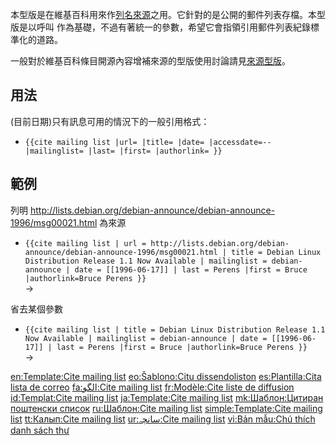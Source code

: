 <includeonly><!-- 在這裡加入模板的保護標識 --></includeonly><noinclude>{{template doc page viewed directly}}</noinclude>
<!-- 在本行下編輯模板說明 -->
{{Citation Style documentation/cs1}}
本型版是在維基百科用來作[[WP:CITE|列名來源]]之用。它針對的是公開的郵件列表存檔。本型版是以呼叫 {{tl|cite web}} 作為基礎，不過有著統一的參數，希望它會指領引用郵件列表紀錄標準化的道路。

一般對於維基百科條目開源內容增補來源的型版使用討論請見[[Wikipedia talk:列明來源|來源型版]]。

== 用法 ==
;(目前日期)只有訊息可用的情況下的一般引用格式：
*<tt><nowiki>{{cite mailing list |url= |title= |date= |accessdate=</nowiki>{{CURRENTYEAR}}-{{CURRENTMONTH}}-{{CURRENTDAY2}}<nowiki> |mailinglist= |last= |first= |authorlink= }}</nowiki></tt>

== 範例 ==
;列明 http://lists.debian.org/debian-announce/debian-announce-1996/msg00021.html 為來源
*<tt><nowiki>{{cite mailing list | url = http://lists.debian.org/debian-announce/debian-announce-1996/msg00021.html | title = Debian Linux Distribution Release 1.1 Now Available | mailinglist = debian-announce | date = [[1996-06-17]] | last = Perens |first = Bruce |authorlink=Bruce Perens }}</nowiki></tt><br/>→ <span style="background:white">{{cite mailing list | url = http://lists.debian.org/debian-announce/debian-announce-1996/msg00021.html | title = Debian Linux Distribution Release 1.1 Now Available | mailinglist = debian-announce | date = [[1996-06-17]] | last = Perens |first = Bruce |authorlink=Bruce Perens}}</span>

;省去某個參數
*<tt><nowiki>{{cite mailing list | title = Debian Linux Distribution Release 1.1 Now Available | mailinglist = debian-announce | date = [[1996-06-17]] | last = Perens |first = Bruce |authorlink=Bruce Perens }}</nowiki></tt><br/>→ <span style="background:white">{{cite mailing list | title = Debian Linux Distribution Release 1.1 Now Available | mailinglist = debian-announce | date = [[1996-06-17]] | last = Perens |first = Bruce |authorlink=Bruce Perens}}</span>

<includeonly>
<!-- 本行下加入模板的分類 -->
[[Category:引用模板|{{PAGENAME}}]]
<!-- 本行下加入模板的跨語言鏈接 -->
[[en:Template:Cite mailing list]]
[[eo:Ŝablono:Citu dissendoliston]]
[[es:Plantilla:Cita lista de correo]]
[[fa:الگو:Cite mailing list]]
[[fr:Modèle:Cite liste de diffusion]]
[[id:Templat:Cite mailing list]]
[[ja:Template:Cite mailing list]]
[[mk:Шаблон:Цитиран поштенски список]]
[[ru:Шаблон:Cite mailing list]]
[[simple:Template:Cite mailing list]]
[[tt:Калып:Cite mailing list]]
[[ur:سانچہ:Cite mailing list]]
[[vi:Bản mẫu:Chú thích danh sách thư]]
</includeonly>